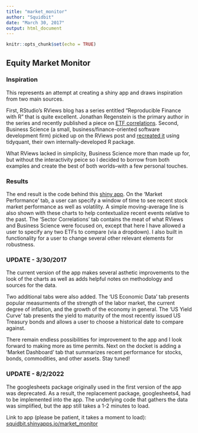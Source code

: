 ---
title: "market_monitor"
author: "Squidbit"
date: "March 30, 2017"
output: html_document
---

```{r setup, include=FALSE}
knitr::opts_chunk$set(echo = TRUE)
```

## Equity Market Monitor

### Inspiration
This represents an attempt at creating a shiny app and draws inspiration from two main sources. 

First, RStudio's RViews blog has a series entitled "Reproducible Finance with R" that is quite excellent. Jonathan Regenstein is the primary author in the series and recently published a piece on [ETF correlations](https://www.rstudio.com/rviews/2017/01/18/reproducible-finance-with-r-sector-correlations/). Second, Business Science (a small, business/finance-oriented software development firm) picked up on the RViews post and [recreated it](http://www.business-science.io/financial-analysis/2017/02/02/Recreating-RViews-Reproducible-Finance-Post.html) using tidyquant, their own internally-developed R package. 

What RViews lacked in simplicity, Business Science more than made up for, but without the interactivity peice so I decided to borrow from both examples and create the best of both worlds--with a few personal touches.

### Results
The end result is the code behind this [shiny app](squidbit.shinyapps.io/market_monitor). On the 'Market Performance' tab, a user can specify a window of time to see recent stock market performance as well as volatility. A simple moving-average line is also shown with these charts to help contextualize recent events relative to the past. The 'Sector Correlations' tab contains the meat of what RViews and Business Science were focused on, except that here I have allowed a user to specify any two ETFs to compare (via a dropdown). I also built in functionality for a user to change several other relevant elements for robustness.

### UPDATE - 3/30/2017
The current version of the app makes several asthetic improvements to the look of the charts as well as adds helpful notes on methodology and sources for the data.

Two additional tabs were also added. The 'US Economic Data' tab presents popular measurments of the strength of the labor market, the current degree of inflation, and the growth of the economy in general. The 'US Yield Curve' tab presents the yield to maturity of the most recently issued US Treasury bonds and allows a user to choose a historical date to compare against.

There remain endless possibilities for improvement to the app and I look forward to making more as time permits. Next on the docket is adding a 'Market Dashboard' tab that summarizes recent performance for stocks, bonds, commodities, and other assets. Stay tuned!

### UPDATE - 8/2/2022
The googlesheets package originally used in the first version of the app was deprecated. As a result, the replacement package, googlesheets4, had to be implemented into the app. The underlying code that gathers the data was simplified, but the app still takes a 1-2 minutes to load. 


Link to app (please be patient, it takes a moment to load): [squidbit.shinyapps.io/market_monitor](squidbit.shinyapps.io/market_monitor) 
